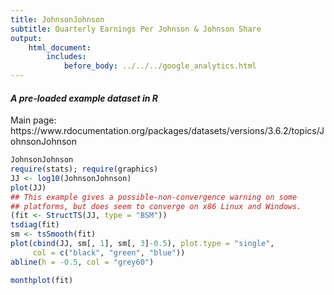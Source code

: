 ```yaml
---
title: JohnsonJohnson
subtitle: Quarterly Earnings Per Johnson & Johnson Share
output:
    html_document:
        includes:
            before_body: ../../../google_analytics.html
---
```


#### *A pre-loaded example dataset in R*
Main page: https://www.rdocumentation.org/packages/datasets/versions/3.6.2/topics/JohnsonJohnson

```r
JohnsonJohnson
require(stats); require(graphics)
JJ <- log10(JohnsonJohnson)
plot(JJ)
## This example gives a possible-non-convergence warning on some
## platforms, but does seem to converge on x86 Linux and Windows.
(fit <- StructTS(JJ, type = "BSM"))
tsdiag(fit)
sm <- tsSmooth(fit)
plot(cbind(JJ, sm[, 1], sm[, 3]-0.5), plot.type = "single",
     col = c("black", "green", "blue"))
abline(h = -0.5, col = "grey60")

monthplot(fit)
```
